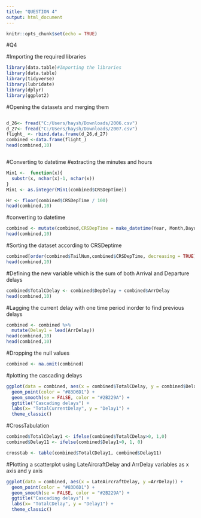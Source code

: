 ```yaml
---
title: "QUESTION 4"
output: html_document
---
```


```r
knitr::opts_chunk$set(echo = TRUE)
```

#Q4

#Importing the required libraries
```r
library(data.table)#Importing the libraries
library(data.table)
library(tidyverse)
library(lubridate)
library(dplyr)
library(ggplot2)
```
#Opening the datasets and merging them

```r
```


```r
d_26<- fread("C:/Users/haysh/Downloads/2006.csv")
d_27<- fread("C:/Users/haysh/Downloads/2007.csv")
flight_ <- rbind.data.frame(d_26,d_27)
combined <-data.frame(flight_)
head(combined,10)
```


```r
```
#Converting to datetime
#extracting the minutes and hours

```r
Min1 <-  function(x){
  substr(x, nchar(x)-1, nchar(x))
}
Min1 <- as.integer(Min1(combined$CRSDepTime))

Hr <- floor(combined$CRSDepTime / 100)
head(combined,10)
```
#converting to datetime

```r
combined <- mutate(combined,CRSDepTime = make_datetime(Year, Month,DayofMonth,Hr, Min1)) 
head(combined,10)    
```
#Sorting the dataset according to CRSDeptime

```r
combined[order(combined$TailNum,combined$CRSDepTime, decreasing = TRUE), ]
head(combined,10)

```
#Defining the new variable which is the sum of both Arrival and Departure delays
```r
combined$TotalCDelay <- combined$DepDelay + combined$ArrDelay
head(combined,10)
```
#Lagging the current delay with one time period inorder to find previous delays
```r
combined <- combined %>%
  mutate(Delay1 = lead(ArrDelay))
head(combined,10)
head(combined,10)

```
#Dropping the null values
```r
combined <- na.omit(combined)
```
#plotting the cascading delays
```r
ggplot(data = combined, aes(x = combined$TotalCDelay, y = combined$Delay1)) +
  geom_point(color = "#83D6D1") +
  geom_smooth(se = FALSE, color = "#2B229A") +
  ggtitle("Cascading delays") +
  labs(x= "TotalCurrentDelay", y = "Delay1") +
  theme_classic()
```
#CrossTabulation
```r
combined$TotalCDelay1 <- ifelse(combined$TotalCDelay>0, 1,0)
combined$Delay11 <- ifelse(combined$Delay1>0, 1, 0)

crosstab <- table(combined$TotalCDelay1, combined$Delay11)


```
#Plotting a scatterplot using LateAircraftDelay and ArrDelay variables as x axis and y axis

```r
ggplot(data = combined, aes(x = LateAircraftDelay, y =ArrDelay)) +
  geom_point(color = "#83D6D1") +
  geom_smooth(se = FALSE, color = "#2B229A") +
  ggtitle("Cascading delays") +
  labs(x= "TotalCDelay", y = "Delay1") +
  theme_classic()
```
  

```r
```
